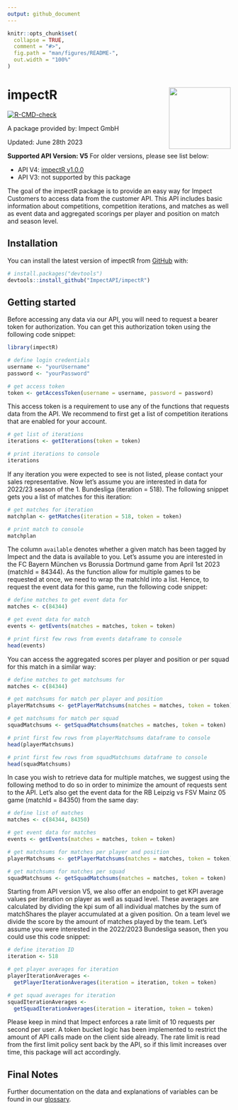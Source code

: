 ```yaml
---
output: github_document
---
```


<!-- README.md is generated from README.Rmd. Please edit that file -->

```r
knitr::opts_chunk$set(
  collapse = TRUE,
  comment = "#>",
  fig.path = "man/figures/README-",
  out.width = "100%"
)
```

# impectR <img src="https://github.com/ImpectAPI/logos/blob/main/impectR.png" align="right" height="139" />

<!-- badges: start -->
[![R-CMD-check](https://github.com/Flosch1006/impectR/actions/workflows/check-release.yaml/badge.svg)](https://github.com/Flosch1006/impectR/actions/workflows/check-release.yaml)
<!-- badges: end -->

A package provided by: Impect GmbH

Updated: June 28th 2023

**Supported API Version: V5**
For older versions, please see list below:

- API V4: [impectR v1.0.0](https://github.com/ImpectAPI/impectR/tree/v1.0.0)
- API V3: not supported by this package

The goal of the impectR package is to provide an easy way for Impect
Customers to access data from the customer API. This API includes basic
information about competitions, competition iterations, and matches as
well as event data and aggregated scorings per player and position on
match and season level.

## Installation

You can install the latest version of impectR from
[GitHub](https://github.com/) with:

``` r
# install.packages("devtools")
devtools::install_github("ImpectAPI/impectR")
```

## Getting started

Before accessing any data via our API, you will need to request a bearer
token for authorization. You can get this authorization token using the
following code snippet:

```r
library(impectR)

# define login credentials
username <- "yourUsername"
password <- "yourPassword"

# get access token
token <- getAccessToken(username = username, password = password)
```

This access token is a requirement to use any of the functions that
requests data from the API. We recommend to first get a list of
competition iterations that are enabled for your account.

```r
# get list of iterations
iterations <- getIterations(token = token)

# print iterations to console
iterations
```

If any iteration you were expected to see is not listed, please contact
your sales representative. Now let’s assume you are interested in data
for 2022/23 season of the 1. Bundesliga (iteration = 518). The following 
snippet gets you a list of matches for this iteration:

``` r
# get matches for iteration
matchplan <- getMatches(iteration = 518, token = token)

# print match to console
matchplan
```

The column `available` denotes whether a given match has been tagged by Impect
and the data is available to you. Let's assume you are interested in the FC
Bayern München vs Borussia Dortmund game from April 1st 2023 (matchId = 84344).
As the function allow for multiple games to be requested at once, we need to wrap
the matchId into a list. Hence, to request the event data for this game, run the
following code snippet:

```r
# define matches to get event data for
matches <- c(84344)

# get event data for match
events <- getEvents(matches = matches, token = token)

# print first few rows from events dataframe to console
head(events)
```

You can access the aggregated scores per player and position or per
squad for this match in a similar way:

```r
# define matches to get matchsums for
matches <- c(84344)

# get matchsums for match per player and position
playerMatchsums <- getPlayerMatchsums(matches = matches, token = token)

# get matchsums for match per squad
squadMatchsums <- getSquadMatchsums(matches = matches, token = token)

# print first few rows from playerMatchsums dataframe to console
head(playerMatchsums)

# print first few rows from squadMatchsums dataframe to console
head(squadMatchsums)
```

In case you wish to retrieve data for multiple matches, we suggest using
the following method to do so in order to minimize the amount of
requests sent to the API. Let’s also get the event data for the RB
Leipzig vs FSV Mainz 05 game (matchId = 84350) from the same day:

```r
# define list of matches
matches <- c(84344, 84350)

# get event data for matches
events <- getEvents(matches = matches, token = token)

# get matchsums for matches per player and position
playerMatchsums <- getPlayerMatchsums(matches = matches, token = token)

# get matchsums for matches per squad
squadMatchsums <- getSquadMatchsums(matches = matches, token = token)

```

Starting from API version V5, we also offer an endpoint to get KPI average values
per iteration on player as well as squad level. These averages are calculated by
dividing the kpi sum of all individual matches by the sum of matchShares the player
accumulated at a given position. On a team level we divide the score by the 
amount of matches played by the team.
Let's assume you were interested in the 2022/2023 Bundesliga season, then you 
could use this code snippet:

```r
# define iteration ID
iteration <- 518

# get player averages for iteration
playerIterationAverages <-
  getPlayerIterationAverages(iteration = iteration, token = token)

# get squad averages for iteration
squadIterationAverages <-
  getSquadIterationAverages(iteration = iteration, token = token)

```


Please keep in mind that Impect enforces a rate limit of 10 requests per second
per user. A token bucket logic has been implemented to restrict the amount of API
calls made on the client side already. The rate limit is read from the first limit 
policy sent back by the API, so if this limit increases over time, this package will
act accordingly.

## Final Notes

Further documentation on the data and explanations of variables can be found in our [glossary](https://glossary.impect.com/).
